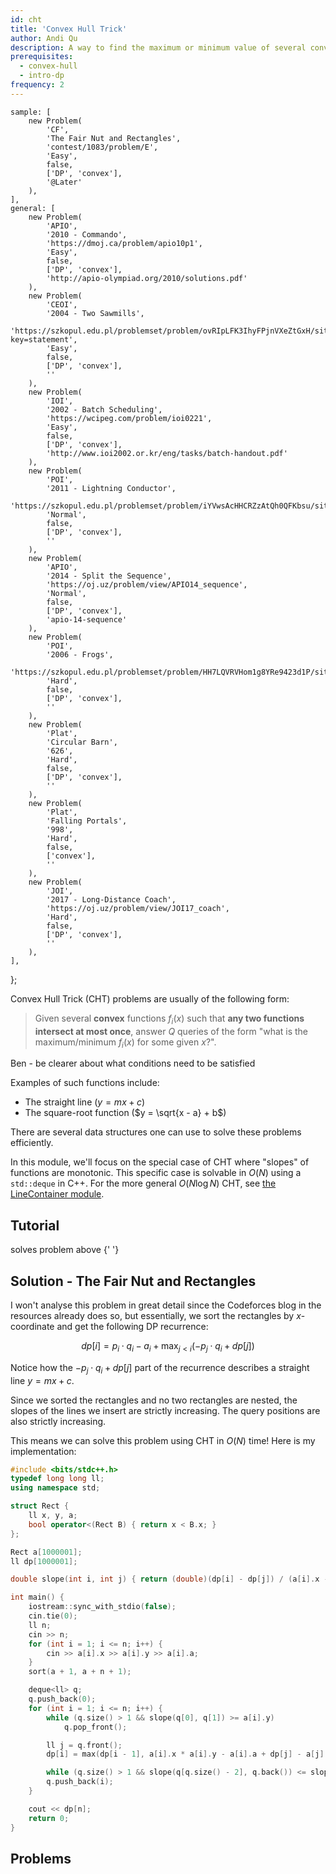 ```yaml
---
id: cht
title: 'Convex Hull Trick'
author: Andi Qu
description: A way to find the maximum or minimum value of several convex functions at given points.
prerequisites:
  - convex-hull
  - intro-dp
frequency: 2
---
```



	sample: [
		new Problem(
			'CF',
			'The Fair Nut and Rectangles',
			'contest/1083/problem/E',
			'Easy',
			false,
			['DP', 'convex'],
			'@Later'
		),
	],
	general: [
		new Problem(
			'APIO',
			'2010 - Commando',
			'https://dmoj.ca/problem/apio10p1',
			'Easy',
			false,
			['DP', 'convex'],
			'http://apio-olympiad.org/2010/solutions.pdf'
		),
		new Problem(
			'CEOI',
			'2004 - Two Sawmills',
			'https://szkopul.edu.pl/problemset/problem/ovRIpLFK3IhyFPjnVXeZtGxH/site/?key=statement',
			'Easy',
			false,
			['DP', 'convex'],
			''
		),
		new Problem(
			'IOI',
			'2002 - Batch Scheduling',
			'https://wcipeg.com/problem/ioi0221',
			'Easy',
			false,
			['DP', 'convex'],
			'http://www.ioi2002.or.kr/eng/tasks/batch-handout.pdf'
		),
		new Problem(
			'POI',
			'2011 - Lightning Conductor',
			'https://szkopul.edu.pl/problemset/problem/iYVwsAcHHCRZzAtQh0QFKbsu/site/',
			'Normal',
			false,
			['DP', 'convex'],
			''
		),
		new Problem(
			'APIO',
			'2014 - Split the Sequence',
			'https://oj.uz/problem/view/APIO14_sequence',
			'Normal',
			false,
			['DP', 'convex'],
			'apio-14-sequence'
		),
		new Problem(
			'POI',
			'2006 - Frogs',
			'https://szkopul.edu.pl/problemset/problem/HH7LQVRVHom1g8YRe9423d1P/site/',
			'Hard',
			false,
			['DP', 'convex'],
			''
		),
		new Problem(
			'Plat',
			'Circular Barn',
			'626',
			'Hard',
			false,
			['DP', 'convex'],
			''
		),
		new Problem(
			'Plat',
			'Falling Portals',
			'998',
			'Hard',
			false,
			['convex'],
			''
		),
		new Problem(
			'JOI',
			'2017 - Long-Distance Coach',
			'https://oj.uz/problem/view/JOI17_coach',
			'Hard',
			false,
			['DP', 'convex'],
			''
		),
	],
};

Convex Hull Trick (CHT) problems are usually of the following form:

> Given several **convex** functions $f_i(x)$ such that **any two functions intersect at most once**, answer $Q$ queries of the form "what is the maximum/minimum $f_i(x)$ for some given $x$?".

<IncompleteSection>

Ben - be clearer about what conditions need to be satisfied

</IncompleteSection>

Examples of such functions include:

- The straight line ($y = mx + c$)
- The square-root function ($y = \sqrt{x - a} + b$)

<!-- - The parabola ($y = ax^2 + bx + c$) -->

There are several data structures one can use to solve these problems efficiently.

In this module, we'll focus on the special case of CHT where "slopes" of functions are monotonic. This specific case is solvable in $O(N)$ using a `std::deque` in C++. For the more general $O(N \log N)$ CHT, see [the LineContainer module](/plat/LC).

<FocusProblem problem={problems.sample[0]} />

## Tutorial

<Resources>
	<Resource
		source="CF"
		title="Convex Hull Trick - Geo Being Useful"
		url="63823"
		starred
	>
		solves problem above
	</Resource>
	<Resource source="GCP" title="15.4.1 - Convex Hull Trick">
		{' '}
	</Resource>
	<Resource
		source="Jeffrey Xiao"
		title="Convex Hull Trick"
		url="https://jeffreyxiao.me/blog/convex-hull-trick"
	></Resource>
</Resources>

## Solution - The Fair Nut and Rectangles

I won't analyse this problem in great detail since the Codeforces blog in the resources already does so, but essentially, we sort the rectangles by $x$-coordinate and get the following DP recurrence:

$$
dp[i] = p_i \cdot q_i - a_i + \max_{j < i}(-p_j \cdot q_i + dp[j])
$$

Notice how the $-p_j \cdot q_i + dp[j]$ part of the recurrence describes a straight line $y = mx + c$.

Since we sorted the rectangles and no two rectangles are nested, the slopes of the lines we insert are strictly increasing. The query positions are also strictly increasing.

This means we can solve this problem using CHT in $O(N)$ time! Here is my implementation:

```cpp
#include <bits/stdc++.h>
typedef long long ll;
using namespace std;

struct Rect {
    ll x, y, a;
    bool operator<(Rect B) { return x < B.x; }
};

Rect a[1000001];
ll dp[1000001];

double slope(int i, int j) { return (double)(dp[i] - dp[j]) / (a[i].x - a[j].x); }

int main() {
    iostream::sync_with_stdio(false);
    cin.tie(0);
    ll n;
    cin >> n;
    for (int i = 1; i <= n; i++) {
        cin >> a[i].x >> a[i].y >> a[i].a;
    }
    sort(a + 1, a + n + 1);

    deque<ll> q;
    q.push_back(0);
    for (int i = 1; i <= n; i++) {
        while (q.size() > 1 && slope(q[0], q[1]) >= a[i].y) 
        	q.pop_front();

        ll j = q.front();
        dp[i] = max(dp[i - 1], a[i].x * a[i].y - a[i].a + dp[j] - a[j].x * a[i].y);

        while (q.size() > 1 && slope(q[q.size() - 2], q.back()) <= slope(q.back(), i)) q.pop_back();
        q.push_back(i);
    }

    cout << dp[n];
    return 0;
}
```

## Problems

<Problems problems={problems.general} />
